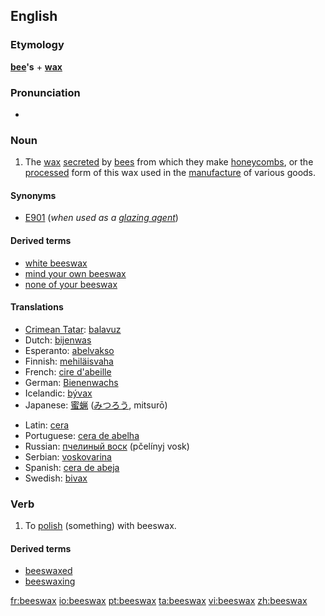 ==English==

===Etymology===
'''[[bee]]'s''' + '''[[wax]]'''

===Pronunciation===
* {{audio|en-us-beeswax.ogg|Audio (US)}}

===Noun===
{{wikipedia}}
{{en-noun|-}}

# The [[wax]] [[secrete]]d by [[bee]]s from which they make [[honeycomb]]s, or the [[processed]] form of this wax used in the [[manufacture]] of various goods.

====Synonyms====
* [[E901]] (''when used as a [[glazing agent]]'')

====Derived terms====
* [[white beeswax]]
* [[mind your own beeswax]]
* [[none of your beeswax]]

====Translations====
{{trans-top|wax secreted by bees}}
* [[Crimean Tatar]]: [[balavuz]]
* Dutch: [[bijenwas]] {{m}}
* Esperanto: [[abelvakso]]
* Finnish: [[mehiläisvaha]]
* French: [[cire d'abeille]] {{f}}
* German: [[Bienenwachs]] {{n}}
* Icelandic: [[bývax]] {{n}}
* Japanese: [[蜜蝋]] ([[みつろう]], mitsurō)
{{trans-mid}}
* Latin: [[cera]] {{f}}
* Portuguese: [[cera de abelha]] {{f}}
* Russian: [[пчелиный воск]] (pčelínyj vosk) {{m}}
* Serbian: [[voskovarina]] {{f}}
* Spanish: [[cera de abeja]] {{f}}
* Swedish: [[bivax]] {{n}}
{{trans-bottom}}

===Verb===
{{en-verb|beeswax|es}}

# {{transitive}} To [[polish]] (something) with beeswax.

====Derived terms====
* [[beeswaxed]]<!--adjective-->
* [[beeswaxing]]<!--noun-->

[[fr:beeswax]]
[[io:beeswax]]
[[pt:beeswax]]
[[ta:beeswax]]
[[vi:beeswax]]
[[zh:beeswax]]